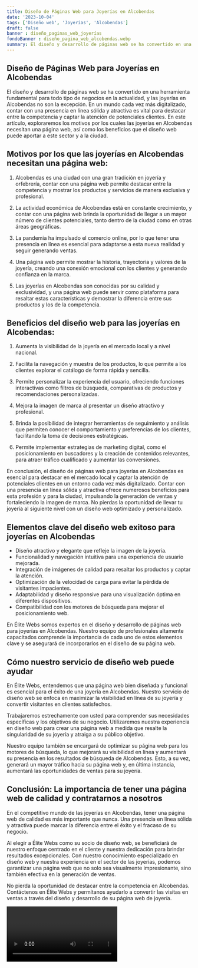 ```yaml
---
title: Diseño de Páginas Web para Joyerías en Alcobendas
date: '2023-10-04'
tags: ['Diseño web', 'Joyerías', 'Alcobendas']
draft: false
banner : diseño_paginas_web_joyerías
fondoBanner : diseño_pagina_web_alcobendas.webp
summary: El diseño y desarrollo de páginas web se ha convertido en una herramienta fundamental para todo tipo de negocios en la actualidad, y las joyerías en Alcobendas no son la excepción. En un mundo cada vez más digitalizado, contar con una presencia en línea sólida y atractiva es vital para destacar entre la competencia y captar la atención de potenciales clientes. En este artículo, exploraremos los motivos por los cuales las joyerías en Alcobendas necesitan una página web, así como los beneficios que el diseño web puede aportar a este sector y a la ciudad.
---
```


## Diseño de Páginas Web para Joyerías en Alcobendas

El diseño y desarrollo de páginas web se ha convertido en una herramienta fundamental para todo tipo de negocios en la actualidad, y las joyerías en Alcobendas no son la excepción. En un mundo cada vez más digitalizado, contar con una presencia en línea sólida y atractiva es vital para destacar entre la competencia y captar la atención de potenciales clientes. En este artículo, exploraremos los motivos por los cuales las joyerías en Alcobendas necesitan una página web, así como los beneficios que el diseño web puede aportar a este sector y a la ciudad.

## Motivos por los que las joyerías en Alcobendas necesitan una página web:

1. Alcobendas es una ciudad con una gran tradición en joyería y orfebrería, contar con una página web permite destacar entre la competencia y mostrar los productos y servicios de manera exclusiva y profesional.

2. La actividad económica de Alcobendas está en constante crecimiento, y contar con una página web brinda la oportunidad de llegar a un mayor número de clientes potenciales, tanto dentro de la ciudad como en otras áreas geográficas.

3. La pandemia ha impulsado el comercio online, por lo que tener una presencia en línea es esencial para adaptarse a esta nueva realidad y seguir generando ventas.

4. Una página web permite mostrar la historia, trayectoria y valores de la joyería, creando una conexión emocional con los clientes y generando confianza en la marca.

5. Las joyerías en Alcobendas son conocidas por su calidad y exclusividad, y una página web puede servir como plataforma para resaltar estas características y demostrar la diferencia entre sus productos y los de la competencia.

## Beneficios del diseño web para las joyerías en Alcobendas:

1. Aumenta la visibilidad de la joyería en el mercado local y a nivel nacional.

2. Facilita la navegación y muestra de los productos, lo que permite a los clientes explorar el catálogo de forma rápida y sencilla.

3. Permite personalizar la experiencia del usuario, ofreciendo funciones interactivas como filtros de búsqueda, comparativas de productos y recomendaciones personalizadas.

4. Mejora la imagen de marca al presentar un diseño atractivo y profesional.

5. Brinda la posibilidad de integrar herramientas de seguimiento y análisis que permiten conocer el comportamiento y preferencias de los clientes, facilitando la toma de decisiones estratégicas.

6. Permite implementar estrategias de marketing digital, como el posicionamiento en buscadores y la creación de contenidos relevantes, para atraer tráfico cualificado y aumentar las conversiones.

En conclusión, el diseño de páginas web para joyerías en Alcobendas es esencial para destacar en el mercado local y captar la atención de potenciales clientes en un entorno cada vez más digitalizado. Contar con una presencia en línea sólida y atractiva ofrece numerosos beneficios para esta profesión y para la ciudad, impulsando la generación de ventas y fortaleciendo la imagen de marca. No pierdas la oportunidad de llevar tu joyería al siguiente nivel con un diseño web optimizado y personalizado.

<GifSeo />

<Cta />

## Elementos clave del diseño web exitoso para joyerías en Alcobendas

- Diseño atractivo y elegante que refleje la imagen de la joyería.
- Funcionalidad y navegación intuitiva para una experiencia de usuario mejorada.
- Integración de imágenes de calidad para resaltar los productos y captar la atención.
- Optimización de la velocidad de carga para evitar la pérdida de visitantes impacientes.
- Adaptabilidad y diseño responsive para una visualización óptima en diferentes dispositivos.
- Compatibilidad con los motores de búsqueda para mejorar el posicionamiento web.

En Élite Webs somos expertos en el diseño y desarrollo de páginas web para joyerías en Alcobendas. Nuestro equipo de profesionales altamente capacitados comprende la importancia de cada uno de estos elementos clave y se asegurará de incorporarlos en el diseño de su página web.

## Cómo nuestro servicio de diseño web puede ayudar

En Élite Webs, entendemos que una página web bien diseñada y funcional es esencial para el éxito de una joyería en Alcobendas. Nuestro servicio de diseño web se enfoca en maximizar la visibilidad en línea de su joyería y convertir visitantes en clientes satisfechos.

Trabajaremos estrechamente con usted para comprender sus necesidades específicas y los objetivos de su negocio. Utilizaremos nuestra experiencia en diseño web para crear una página web a medida que resalte la singularidad de su joyería y atraiga a su público objetivo.

Nuestro equipo también se encargará de optimizar su página web para los motores de búsqueda, lo que mejorará su visibilidad en línea y aumentará su presencia en los resultados de búsqueda de Alcobendas. Esto, a su vez, generará un mayor tráfico hacia su página web y, en última instancia, aumentará las oportunidades de ventas para su joyería.

## Conclusión: La importancia de tener una página web de calidad y contratarnos a nosotros

En el competitivo mundo de las joyerías en Alcobendas, tener una página web de calidad es más importante que nunca. Una presencia en línea sólida y atractiva puede marcar la diferencia entre el éxito y el fracaso de su negocio.

Al elegir a Élite Webs como su socio de diseño web, se beneficiará de nuestro enfoque centrado en el cliente y nuestra dedicación para brindar resultados excepcionales. Con nuestro conocimiento especializado en diseño web y nuestra experiencia en el sector de las joyerías, podemos garantizar una página web que no solo sea visualmente impresionante, sino también efectiva en la generación de ventas.

No pierda la oportunidad de destacar entre la competencia en Alcobendas. Contáctenos en Élite Webs y permítanos ayudarlo a convertir las visitas en ventas a través del diseño y desarrollo de su página web de joyería.

<Video />

<CtaBot job='Joyerías' city='Alcobendas'/>

<Gmaps query='Alcobendas+españa+maps' />